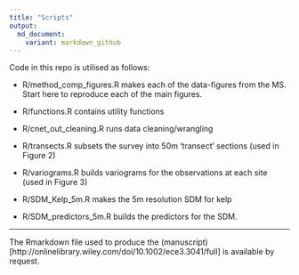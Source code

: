 ```yaml
---
title: "Scripts"
output: 
  md_document:
    variant: markdown_github
---
```


Code in this repo is utilised as follows:  

+ R/method_comp_figures.R makes each of the data-figures from the MS.
Start here to reproduce each of the main figures.

+ R/functions.R contains utility functions 
+ R/cnet_out_cleaning.R runs data cleaning/wrangling
+ R/transects.R subsets the survey into 50m 'transect' sections (used in Figure 2)
+ R/variograms.R builds variograms for the observations at each site (used in Figure 3)
+ R/SDM_Kelp_5m.R makes the 5m resolution SDM for kelp
+ R/SDM_predictors_5m.R builds the predictors for the SDM.

---  
The Rmarkdown file used to produce the (manuscript)[http://onlinelibrary.wiley.com/doi/10.1002/ece3.3041/full] is available by request.

